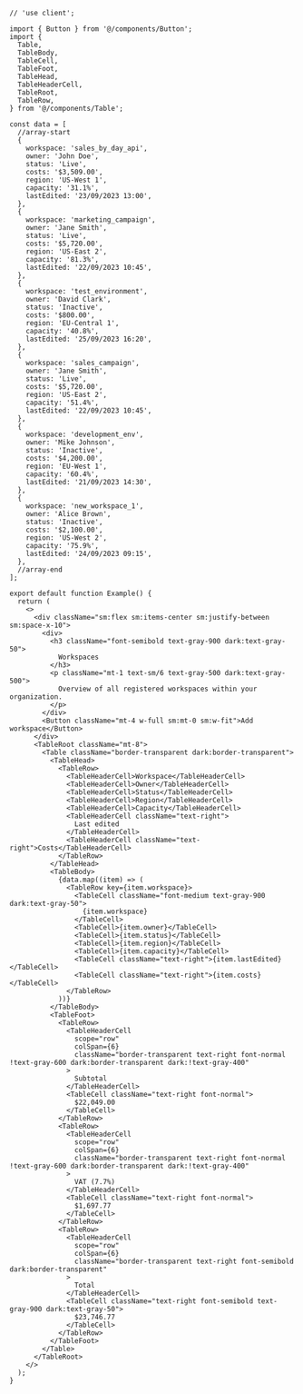 ````tsx
// 'use client';

import { Button } from '@/components/Button';
import {
  Table,
  TableBody,
  TableCell,
  TableFoot,
  TableHead,
  TableHeaderCell,
  TableRoot,
  TableRow,
} from '@/components/Table';

const data = [
  //array-start
  {
    workspace: 'sales_by_day_api',
    owner: 'John Doe',
    status: 'Live',
    costs: '$3,509.00',
    region: 'US-West 1',
    capacity: '31.1%',
    lastEdited: '23/09/2023 13:00',
  },
  {
    workspace: 'marketing_campaign',
    owner: 'Jane Smith',
    status: 'Live',
    costs: '$5,720.00',
    region: 'US-East 2',
    capacity: '81.3%',
    lastEdited: '22/09/2023 10:45',
  },
  {
    workspace: 'test_environment',
    owner: 'David Clark',
    status: 'Inactive',
    costs: '$800.00',
    region: 'EU-Central 1',
    capacity: '40.8%',
    lastEdited: '25/09/2023 16:20',
  },
  {
    workspace: 'sales_campaign',
    owner: 'Jane Smith',
    status: 'Live',
    costs: '$5,720.00',
    region: 'US-East 2',
    capacity: '51.4%',
    lastEdited: '22/09/2023 10:45',
  },
  {
    workspace: 'development_env',
    owner: 'Mike Johnson',
    status: 'Inactive',
    costs: '$4,200.00',
    region: 'EU-West 1',
    capacity: '60.4%',
    lastEdited: '21/09/2023 14:30',
  },
  {
    workspace: 'new_workspace_1',
    owner: 'Alice Brown',
    status: 'Inactive',
    costs: '$2,100.00',
    region: 'US-West 2',
    capacity: '75.9%',
    lastEdited: '24/09/2023 09:15',
  },
  //array-end
];

export default function Example() {
  return (
    <>
      <div className="sm:flex sm:items-center sm:justify-between sm:space-x-10">
        <div>
          <h3 className="font-semibold text-gray-900 dark:text-gray-50">
            Workspaces
          </h3>
          <p className="mt-1 text-sm/6 text-gray-500 dark:text-gray-500">
            Overview of all registered workspaces within your organization.
          </p>
        </div>
        <Button className="mt-4 w-full sm:mt-0 sm:w-fit">Add workspace</Button>
      </div>
      <TableRoot className="mt-8">
        <Table className="border-transparent dark:border-transparent">
          <TableHead>
            <TableRow>
              <TableHeaderCell>Workspace</TableHeaderCell>
              <TableHeaderCell>Owner</TableHeaderCell>
              <TableHeaderCell>Status</TableHeaderCell>
              <TableHeaderCell>Region</TableHeaderCell>
              <TableHeaderCell>Capacity</TableHeaderCell>
              <TableHeaderCell className="text-right">
                Last edited
              </TableHeaderCell>
              <TableHeaderCell className="text-right">Costs</TableHeaderCell>
            </TableRow>
          </TableHead>
          <TableBody>
            {data.map((item) => (
              <TableRow key={item.workspace}>
                <TableCell className="font-medium text-gray-900 dark:text-gray-50">
                  {item.workspace}
                </TableCell>
                <TableCell>{item.owner}</TableCell>
                <TableCell>{item.status}</TableCell>
                <TableCell>{item.region}</TableCell>
                <TableCell>{item.capacity}</TableCell>
                <TableCell className="text-right">{item.lastEdited}</TableCell>
                <TableCell className="text-right">{item.costs}</TableCell>
              </TableRow>
            ))}
          </TableBody>
          <TableFoot>
            <TableRow>
              <TableHeaderCell
                scope="row"
                colSpan={6}
                className="border-transparent text-right font-normal !text-gray-600 dark:border-transparent dark:!text-gray-400"
              >
                Subtotal
              </TableHeaderCell>
              <TableCell className="text-right font-normal">
                $22,049.00
              </TableCell>
            </TableRow>
            <TableRow>
              <TableHeaderCell
                scope="row"
                colSpan={6}
                className="border-transparent text-right font-normal !text-gray-600 dark:border-transparent dark:!text-gray-400"
              >
                VAT (7.7%)
              </TableHeaderCell>
              <TableCell className="text-right font-normal">
                $1,697.77
              </TableCell>
            </TableRow>
            <TableRow>
              <TableHeaderCell
                scope="row"
                colSpan={6}
                className="border-transparent text-right font-semibold dark:border-transparent"
              >
                Total
              </TableHeaderCell>
              <TableCell className="text-right font-semibold text-gray-900 dark:text-gray-50">
                $23,746.77
              </TableCell>
            </TableRow>
          </TableFoot>
        </Table>
      </TableRoot>
    </>
  );
}

````